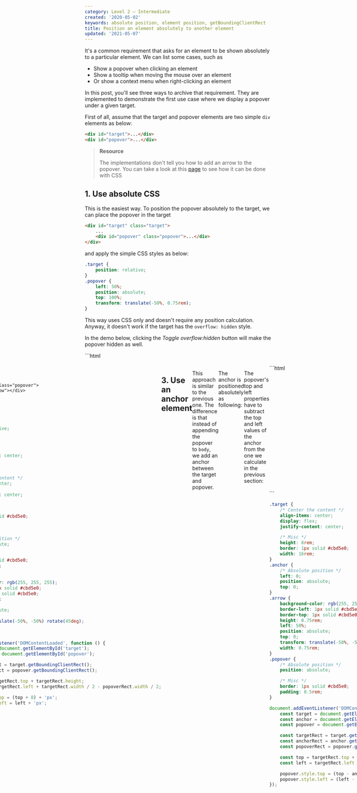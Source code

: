 ```yaml
---
category: Level 2 — Intermediate
created: '2020-05-02'
keywords: absolute position, element position, getBoundingClientRect
title: Position an element absolutely to another element
updated: '2021-05-07'
---
```


It's a common requirement that asks for an element to be shown absolutely to a particular element. We can list some cases, such as

-   Show a popover when clicking an element
-   Show a tooltip when moving the mouse over an element
-   Or show a context menu when right-clicking an element

In this post, you'll see three ways to archive that requirement. They are implemented to demonstrate the first use case where we display a popover under a given target.

First of all, assume that the target and popover elements are two simple `div` elements as below:

```html
<div id="target">...</div>
<div id="popover">...</div>
```

> **Resource**
>
> The implementations don't tell you how to add an arrow to the popover. You can take a look at this [page](https://phuoc.ng/collection/css-layout/popover-arrow) to see how it can be done with CSS

## 1. Use absolute CSS

This is the easiest way. To position the popover absolutely to the target, we can place the popover in the target

```html
<div id="target" class="target">
    ...
    <div id="popover" class="popover">...</div>
</div>
```

and apply the simple CSS styles as below:

```css
.target {
    position: relative;
}
.popover {
    left: 50%;
    position: absolute;
    top: 100%;
    transform: translate(-50%, 0.75rem);
}
```

This way uses CSS only and doesn't require any position calculation. Anyway, it doesn't work if the target has the `overflow: hidden` style.

In the demo below, clicking the _Toggle overflow:hidden_ button will make the popover hidden as well.

<Playground>
```html
<div style="display: flex; height: 16rem; justify-content: center; padding: 1rem">
    <div>
        <div style="margin-bottom: 0.5rem; text-align: center">
            <button
                type="button"
                style="
                    background-color: #3182ce;
                    border: none;
                    color: #fff;
                    cursor: pointer;
                    padding: 0.25rem 0.5rem;
                "
                id="toggleButton"
            >
                Toggle overflow:hidden
            </button>
        </div>

        <div id="target" class="target">
            Target

            <div id="popover" class="popover">
                <div class="arrow"></div>
                Popover
            </div>
        </div>
    </div>
</div>
```

```css
.target {
    position: relative;

    /* Center the content */
    align-items: center;
    display: flex;
    justify-content: center;

    /* Misc */
    border: 1px solid #cbd5e0;
    height: 8rem;
    width: 16rem;
}
.popover {
    /* Absolute position */
    left: 50%;
    position: absolute;
    top: 100%;
    transform: translate(-50%, 0.75rem);

    /* Misc */
    border: 1px solid #cbd5e0;
    padding: 0.5rem;
}
.arrow {
    background-color: rgb(255, 255, 255);
    border-left: 1px solid #cbd5e0;
    border-top: 1px solid #cbd5e0;
    height: 0.75rem;
    left: 50%;
    position: absolute;
    top: 0;
    transform: translate(-50%, -50%) rotate(45deg);
    width: 0.75rem;
}
```

```js
document.addEventListener('DOMContentLoaded', function () {
    const target = document.getElementById('target');
    const toggleButton = document.getElementById('toggleButton');

    toggleButton.addEventListener('click', function () {
        target.style.overflow = target.style.overflow !== 'hidden' ? 'hidden' : '';
    });
});
```
</Playground>

## 2. Append the popover to `body`

This approach comes from the idea of putting the popover to `body`:

```html
<body>
    <div id="target">...</div>

    <div id="popover">...</div>
</body>
```

We still use the absolute style for the popover, but this time we need to calculate the `top` and `left` properties.

It's easy to determine them based on the bounding rectangles of the target and popover:

```js
const target = document.getElementById('target');
const popover = document.getElementById('popover');

const targetRect = target.getBoundingClientRect();
const popoverRect = popover.getBoundingClientRect();

const top = targetRect.top + targetRect.height;
const left = targetRect.left + targetRect.width / 2 - popoverRect.width / 2;
```

We also need space for the arrow at the top, so let's add some offset:

```js
popover.style.top = `${top + 8}px`;
popover.style.left = `${left}px`;
```

<Playground>
```html
<div class="container">
    <div id="target" class="target">Target</div>

    <div id="popover" class="popover">
        <div class="arrow"></div>
        Popover
    </div>
</div>
```

```css
body {
    position: relative;

    /* Misc */
    display: flex;
    height: 16rem;
    justify-content: center;
    padding: 2rem;
}
.target {
    /* Center the content */
    align-items: center;
    display: flex;
    justify-content: center;

    /* Misc */
    height: 8rem;
    border: 1px solid #cbd5e0;
    width: 16rem;
}
.popover {
    /* Absolute position */
    position: absolute;

    /* Misc */
    border: 1px solid #cbd5e0;
    padding: 0.5rem;
}
.arrow {
    background-color: rgb(255, 255, 255);
    border-left: 1px solid #cbd5e0;
    border-top: 1px solid #cbd5e0;
    height: 0.75rem;
    left: 50%;
    position: absolute;
    top: 0;
    transform: translate(-50%, -50%) rotate(45deg);
    width: 0.75rem;
}
```

```js
document.addEventListener('DOMContentLoaded', function () {
    const target = document.getElementById('target');
    const popover = document.getElementById('popover');

    const targetRect = target.getBoundingClientRect();
    const popoverRect = popover.getBoundingClientRect();

    const top = targetRect.top + targetRect.height;
    const left = targetRect.left + targetRect.width / 2 - popoverRect.width / 2;

    popover.style.top = (top + 8) + 'px';
    popover.style.left = left + 'px';
});
```
</Playground>

## 3. Use an anchor element

This approach is similar to the previous one. The difference is that instead of appending the popover to `body`, we add an anchor between the target and popover.

```html
<div id="target">...</div>
<div id="anchor" class="anchor"></div>
<div id="popover">...</div>
```

The anchor is positioned absolutely as following:

```css
.anchor {
    left: 0;
    position: absolute;
    top: 0;
}
```

The popover's top and left properties have to subtract the top and left values of the anchor from the one we calculate in the previous section:

```js
const target = document.getElementById('target');
const anchor = document.getElementById('anchor');
const popover = document.getElementById('popover');

const targetRect = target.getBoundingClientRect();
const anchorRect = anchor.getBoundingClientRect();
const popoverRect = popover.getBoundingClientRect();

const top = targetRect.top + targetRect.height;
const left = targetRect.left + targetRect.width / 2 - popoverRect.width / 2;

popover.style.top = `${top - anchorRect.top + 8}px`;
popover.style.left = `${left - anchorRect.left}px`;
```

<Playground>
```html
<div style="display: flex; height: 16rem; justify-content: center; padding: 2rem">
    <div>
        <div id="target" class="target">Target</div>
        <div id="anchor" class="anchor"></div>
        <div id="popover" class="popover">
            <div class="arrow"></div>
            Popover
        </div>
    </div>
</div>
```

```css
.target {
    /* Center the content */
    align-items: center;
    display: flex;
    justify-content: center;

    /* Misc */
    height: 8rem;
    border: 1px solid #cbd5e0;
    width: 16rem;
}
.anchor {
    /* Absolute position */
    left: 0;
    position: absolute;
    top: 0;
}
.arrow {
    background-color: rgb(255, 255, 255);
    border-left: 1px solid #cbd5e0;
    border-top: 1px solid #cbd5e0;
    height: 0.75rem;
    left: 50%;
    position: absolute;
    top: 0;
    transform: translate(-50%, -50%) rotate(45deg);
    width: 0.75rem;
}
.popover {
    /* Absolute position */
    position: absolute;

    /* Misc */
    border: 1px solid #cbd5e0;
    padding: 0.5rem;
}
```

```js
document.addEventListener('DOMContentLoaded', function () {
    const target = document.getElementById('target');
    const anchor = document.getElementById('anchor');
    const popover = document.getElementById('popover');

    const targetRect = target.getBoundingClientRect();
    const anchorRect = anchor.getBoundingClientRect();
    const popoverRect = popover.getBoundingClientRect();

    const top = targetRect.top + targetRect.height;
    const left = targetRect.left + targetRect.width / 2 - popoverRect.width / 2;

    popover.style.top = (top - anchorRect.top + 8) + 'px';
    popover.style.left = (left - anchorRect.left) + 'px';
});
```
</Playground>

## Use cases

-   [Create a custom scrollbar](https://phuoc.ng/collection/html-dom/create-a-custom-scrollbar)

## See also

-   [Get the position of an element relative to another](https://phuoc.ng/collection/html-dom/get-the-position-of-an-element-relative-to-another)
